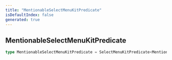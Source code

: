 ```yaml
---
title: "MentionableSelectMenuKitPredicate"
isDefaultIndex: false
generated: true
---
```



<!-- This file was generated from the CommandKit source. Do not modify. Instead, re-run the "docgen" script -->


## MentionableSelectMenuKitPredicate

<GenerationInfo sourceFile="packages/commandkit/src/components/v1/select-menu/MentionableSelectMenuKit.ts" sourceLine="25" packageName="commandkit" />



```ts title="Signature"
type MentionableSelectMenuKitPredicate = SelectMenuKitPredicate<MentionableSelectMenuInteraction>
```
